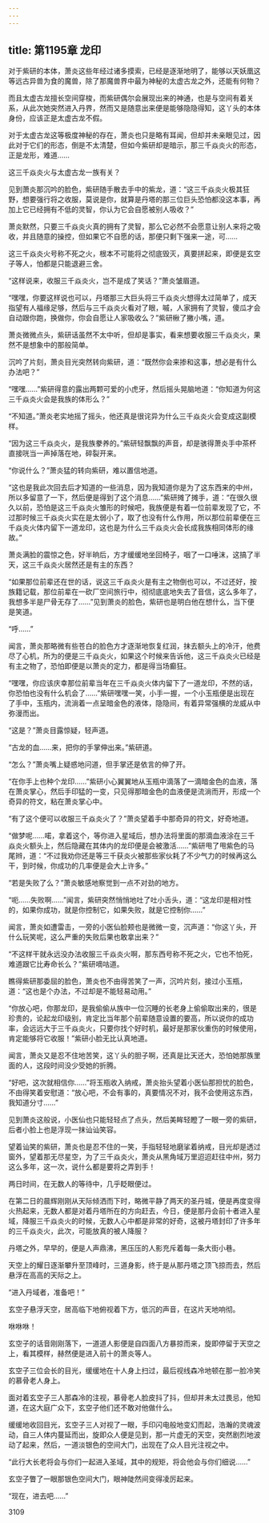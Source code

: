 ```yaml
---
---
---
```

title: 第1195章 龙印
---



对于紫研的本体，萧炎这些年经过诸多摸索，已经是逐渐地明了，能够以天妖凰这等远古异兽为食的魔兽，除了那魔兽界中最为神秘的太虚古龙之外，还能有何物？

而且太虚古龙擅长空间穿梭，而紫研偶尔会展现出来的神通，也是与空间有着关系，从此次她突然进入丹界，然而又是随意出来便是能够隐隐得知，这丫头的本体身份，应该正是太虚古龙不假。

对于太虚古龙这等极度神秘的存在，萧炎也只是略有耳闻，但却并未亲眼见过，因此对于它们的形态，倒是不太清楚，但如今紫研却是暗示，那三千焱炎火的形态，正是龙形，难道……

这三千焱炎火与太虚古龙一族有关？

见到萧炎那沉吟的脸色，紫研随手散去手中的紫龙，道：“这三千焱炎火极其狂野，想要强行将之收服，莫说是你，就算是丹塔的那三位巨头恐怕都没这本事，再加上它已经拥有不低的灵智，你认为它会自愿被别人吸收？”

萧炎默然，只要三千焱炎火真的拥有了灵智，那么它必然不会愿意让别人来将之吸收，并且随意的操控，但如果它不自愿的话，那便只剩下强来一途，可……

这三千焱炎火号称不死之火，根本不可能将之彻底毁灭，真要拼起来，即便是玄空子等人，怕都是只能退避三舍。

“这样说来，收服三千焱炎火，岂不是成了笑话？”萧炎皱眉道。

“嘿嘿，你要这样说也可以，丹塔那三大巨头将三千焱炎火想得太过简单了，成天指望有人福缘足够，然后与三千焱炎火看对了眼，嘁，人家拥有了灵智，傻瓜才会自动跟你跑，换做你，你会自愿让人家吸收么？”紫研楸了撇小嘴，道。

萧炎微微点头，紫研话虽然不太中听，但却是事实，看来想要收服三千焱炎火，果然不是想象中的那般简单。

沉吟了片刻，萧炎目光突然转向紫研，道：“既然你会来掺和这事，想必是有什么办法吧？”

“嘿嘿……”紫研得意的露出两颗可爱的小虎牙，然后摇头晃脑地道：“你知道为何这三千焱炎火会是我族的体形么？”

“不知道。”萧炎老实地摇了摇头，他还真是很诧异为什么三千焱炎火会变成这副模样。

“因为这三千焱炎火，是我族豢养的。”紫研轻飘飘的声音，却是骇得萧炎手中茶杯直接咣当一声掉落在地，碎裂开来。

“你说什么？”萧炎猛的转向紫研，难以置信地道。

“这也是我此次回去后才知道的一些消息，因为我知道你是为了这东西来的中州，所以多留意了一下，然后便是得到了这个消息……”紫研摊了摊手，道：“在很久很久以前，恐怕是这三千焱炎火雏形的时候吧，我族便是有着一位前辈发现了它，不过那时候三千焱炎火实在是太弱小了，取了也没有什么作用，所以那位前辈便在三千焱炎火体内留下一道龙印，这也是为什么三千焱炎火会长成我族相同体形的缘故。”

萧炎满脸的震惊之色，好半晌后，方才缓缓地坐回椅子，咽了一口唾沫，这搞了半天，这三千焱炎火居然还是有主的东西？

“如果那位前辈还在世的话，说这三千焱炎火是有主之物倒也可以，不过还好，按族籍记载，那位前辈在一砍厂空间旅行中，彻彻底底地失去了音信，这么多年了，我想多半是尸骨无存了……”见到萧炎的脸色，紫研也是明白他在想什么，当下便是笑道。

“呼……”

闻言，萧炎那略微有些苍白的脸色方才逐渐地恢复红润，抹去额头上的冷汗，他费尽了心机，所为的便是三千焱炎火，如果这个时候来告诉他，这三千焱炎火已经是有主之物了，恐怕即便是以萧炎的定力，都是得当场癫狂。

“嘿嘿，你应该庆幸那位前辈当年在三千焱炎火体内留下了一道龙印，不然的话，你恐怕也没有什么机会了……”紫研嘿嘿一笑，小手一握，一个小玉瓶便是出现在了手中，玉瓶内，流淌着一点呈暗金色的液体，隐隐间，有着异常强横的龙威从中弥漫而出。

“这是？”萧炎目露惊疑，轻声道。

“古龙的血……来，把你的手掌伸出来。”紫研道。

“怎么？”萧炎嘴上疑惑地问道，但手掌还是依言的伸了开。

“在你手上也种个龙印……”紫研小心翼翼地从玉瓶中滴落了一滴暗金色的血液，落在萧炎掌心，然后手印猛的一变，只见得那暗金色的血液便是流淌而开，形成一个奇异的符文，粘在萧炎掌心中。

“有了这个便可以收服三千焱炎火了？”萧炎望着手中那奇异的符文，好奇地道。

“做梦呢……喏，拿着这个，等你进入星域后，想办法将里面的那滴血液涂在三千焱炎火额头上，然后隐藏在其体内的龙印便是会被激活……”紫研甩了甩紫色的马尾辫，道：“不过我劝你还是等三千获炎火被那些家伙耗了不少气力的时候再这么干，到时候，你成功的几率便是会大上许多。”

“若是失败了么？”萧炎敏感地察觉到一点不对劲的地方。

“呃……失败啊……”闻言，紫研突然悄悄地吐了吐小舌头，道：“这龙印是相对性的，如果你成功，就是你控制它，如果失败，就是它控制你……”

闻言，萧炎如遭雷击，一旁的小医仙脸颊也是微微一变，沉声道：“你这丫头，开什么玩笑呢，这么严重的失败后果也敢拿出来？”

“不这样干就永远没办法收服三千焱炎火啊，那东西号称不死之火，它也不怕死，难道跟它比寿命长么？”紫研嘀咕道。

瞧得紫研那委屈的脸色，萧炎也不由得苦笑了一声，沉吟片刻，接过小玉瓶，道：“这也是个办法，不过却是不能轻易动用。”

“你放心吧，你那龙印，是我偷偷从族中一位沉睡的长老身上偷偷取出来的，很是珍贵的，论起龙印级别，肯定比当年那个前辈随意设置的要高，所以说你的成功率，会远远大于三千焱炎火，只要你找个好时机，最好是那家伙重伤的时候使用，肯定能够将它收服！”紫研小脸无比认真地道。

闻言，萧炎又是忍不住地苦笑，这丫头的胆子啊，还真是比天还大，恐怕她那族里面的人，这段时间没少受她的折腾。

“好吧，这次就相信你……”将玉瓶收入纳戒，萧炎抬头望着小医仙那担忧的脸色，不由得笑着安慰道：“放心吧，不会有事的，真要情况不对，我不会使用这东西，我知道分寸……”

见到萧炎这般说，小医仙也只能轻轻点了点头，然后美眸轻瞪了一眼一旁的紫研，后者小脸上也是浮现一抹讪讪笑容。

望着讪笑的紫研，萧炎也是忍不住的一笑，手指轻轻地磨挲着纳戒，目光却是透过窗外，望着那无尽星空，为了三千焱炎火，萧炎从黑角域万里迢迢赶往中州，努力这么多年，这一次，说什么都是要将之弄到手！

两日时间，在无数人的等待中，几乎眨眼便过。

在第二日的晨辉刚刚从天际倾洒而下时，略微平静了两天的圣丹城，便是再度变得火热起来，无数人都是对着丹塔所在的方向赶去，今日，便是那丹会前十者进入星域，降服三千焱炎火的时候，无数人心中都是非常的好奇，这被丹塔封印了许多年的三千焱炎火，此次，可能放真的被人降服？

丹塔之外，早早的，便是人声鼎沸，黑压压的人影充斥着每一条大街小巷。

天空上的耀日逐渐攀升至顶峰时，三道身影，终于是从那丹塔之顶飞掠而去，然后悬浮在高高的天际之上。

“进入丹域者，准备吧！”

玄空子悬浮天空，居高临下地俯视着下方，低沉的声音，在这片天地响彻。

咻咻咻！

玄空子的话音刚刚落下，一道道人影便是自四面八方暴掠而来，旋即停留于天空之上，看其模样，赫然便是进入前十的萧炎等人。

玄空子三位会长的目光，缓缓地在十人身上扫过，最后视线森冷地顿在那一脸冷笑的慕骨老人身上。

面对着玄空子三人那森冷的注视，慕骨老人脸皮抖了抖，但却并未太过畏忌，他知道，在这大庭广众下，玄空子他们还不敢对他做什么。

缓缓地收回目光，玄空子三人对视了一眼，手印闪电般地变幻而起，浩瀚的灵魂波动，自三人体内蔓延而出，旋即众人便是见到，那一片虚无的天空，突然剧烈地波动了起来，然后，一道淡银色的空间大门，出现在了众人目光注视之中。

“此行大长老将会与你们一起进入圣域，其中的规矩，将会他会与你们细说……”

玄空子瞥了一眼那银色空间大门，眼神陡然间变得凌厉起来。

“现在，进去吧……”





3109